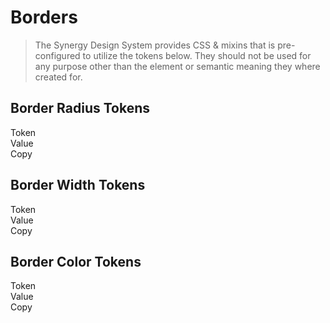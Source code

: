 
<Meta title="Docs/Developers/Tokens/Border"/>

# Borders

> The Synergy Design System provides CSS & mixins that is pre-configured to utilize the tokens below. They should not be used for any purpose other than the element or semantic meaning they where created for.

## Border Radius Tokens

<div className="table token margin-top">
  <div>
    <div>Token</div>
    <div>Value</div>
    <div>Copy</div>
  </div>
  <TokenList tokens={theme.semantic['border-radius']} prefix="--sds-semantic-border-radius"></TokenList>
</div>

## Border Width Tokens

<div className="table token margin-top">
  <div>
    <div>Token</div>
    <div>Value</div>
    <div>Copy</div>
  </div>
  <TokenList tokens={theme.semantic['border-width']} prefix="--sds-semantic-border-width"></TokenList>
</div>

## Border Color Tokens

<div className="table token margin-top">
  <div>
    <div>Token</div>
    <div>Value</div>
    <div>Copy</div>
  </div>
  <TokenList tokens={theme.semantic.color.border} prefix="--sds-semantic-color-border"></TokenList>
</div>